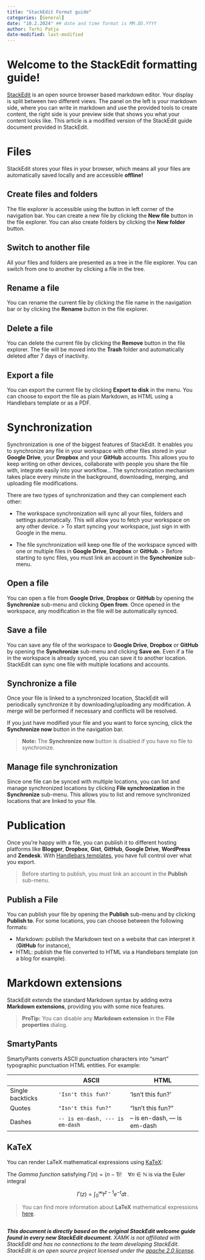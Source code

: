 ```yaml
---
title: "StackEdit Format guide"
categories: [General]
date: "10.2.2024" ## date and time format is MM.DD.YYYY
author: Terhi Patja
date-modified: last-modified
---
```


# Welcome to the StackEdit formatting guide!

[StackEdit](https://stackedit.io) is an open source browser based markdown editor. Your display is split between two different views. The panel on the left is your markdown side, where you can write in markdown and use the provided tools to create content, the right side is your preview side that shows you what your content looks like. This article is a modified version of the StackEdit guide document provided in StackEdit.

# Files

StackEdit stores your files in your browser, which means all your files are automatically saved locally and are accessible **offline!**

## Create files and folders

The file explorer is accessible using the button in left corner of the navigation bar. You can create a new file by clicking the **New file** button in the file explorer. You can also create folders by clicking the **New folder** button.

## Switch to another file

All your files and folders are presented as a tree in the file explorer. You can switch from one to another by clicking a file in the tree.

## Rename a file

You can rename the current file by clicking the file name in the navigation bar or by clicking the **Rename** button in the file explorer.

## Delete a file

You can delete the current file by clicking the **Remove** button in the file explorer. The file will be moved into the **Trash** folder and automatically deleted after 7 days of inactivity.

## Export a file

You can export the current file by clicking **Export to disk** in the menu. You can choose to export the file as plain Markdown, as HTML using a Handlebars template or as a PDF.

# Synchronization

Synchronization is one of the biggest features of StackEdit. It enables you to synchronize any file in your workspace with other files stored in your **Google Drive**, your **Dropbox** and your **GitHub** accounts. This allows you to keep writing on other devices, collaborate with people you share the file with, integrate easily into your workflow... The synchronization mechanism takes place every minute in the background, downloading, merging, and uploading file modifications.

There are two types of synchronization and they can complement each other:

-   The workspace synchronization will sync all your files, folders and settings automatically. This will allow you to fetch your workspace on any other device. \> To start syncing your workspace, just sign in with Google in the menu.

-   The file synchronization will keep one file of the workspace synced with one or multiple files in **Google Drive**, **Dropbox** or **GitHub**. \> Before starting to sync files, you must link an account in the **Synchronize** sub-menu.

## Open a file

You can open a file from **Google Drive**, **Dropbox** or **GitHub** by opening the **Synchronize** sub-menu and clicking **Open from**. Once opened in the workspace, any modification in the file will be automatically synced.

## Save a file

You can save any file of the workspace to **Google Drive**, **Dropbox** or **GitHub** by opening the **Synchronize** sub-menu and clicking **Save on**. Even if a file in the workspace is already synced, you can save it to another location. StackEdit can sync one file with multiple locations and accounts.

## Synchronize a file

Once your file is linked to a synchronized location, StackEdit will periodically synchronize it by downloading/uploading any modification. A merge will be performed if necessary and conflicts will be resolved.

If you just have modified your file and you want to force syncing, click the **Synchronize now** button in the navigation bar.

> **Note:** The **Synchronize now** button is disabled if you have no file to synchronize.

## Manage file synchronization

Since one file can be synced with multiple locations, you can list and manage synchronized locations by clicking **File synchronization** in the **Synchronize** sub-menu. This allows you to list and remove synchronized locations that are linked to your file.

# Publication

Once you're happy with a file, you can publish it to different hosting platforms like **Blogger**, **Dropbox**, **Gist**, **GitHub**, **Google Drive**, **WordPress** and **Zendesk**. With [Handlebars templates](http://handlebarsjs.com/), you have full control over what you export.

> Before starting to publish, you must link an account in the **Publish** sub-menu.

## Publish a File

You can publish your file by opening the **Publish** sub-menu and by clicking **Publish to**. For some locations, you can choose between the following formats:

-   Markdown: publish the Markdown text on a website that can interpret it (**GitHub** for instance),
-   HTML: publish the file converted to HTML via a Handlebars template (on a blog for example).

# Markdown extensions

StackEdit extends the standard Markdown syntax by adding extra **Markdown extensions**, providing you with some nice features.

> **ProTip:** You can disable any **Markdown extension** in the **File properties** dialog.

## SmartyPants

SmartyPants converts ASCII punctuation characters into "smart" typographic punctuation HTML entities. For example:

|   | ASCII | HTML |
|------------------|---------------------------|---------------------------|
| Single backticks | `'Isn't this fun?'` | 'Isn't this fun?' |
| Quotes | `"Isn't this fun?"` | "Isn't this fun?" |
| Dashes | `-- is en-dash, --- is em-dash` | -- is en-dash, --- is em-dash |

## KaTeX

You can render LaTeX mathematical expressions using [KaTeX](https://khan.github.io/KaTeX/):

The *Gamma function* satisfying $\Gamma(n) = (n-1)!\quad\forall n\in\mathbb N$ is via the Euler integral

$$
\Gamma(z) = \int_0^\infty t^{z-1}e^{-t}dt\,.
$$

> You can find more information about **LaTeX** mathematical expressions [here](http://meta.math.stackexchange.com/questions/5020/mathjax-basic-tutorial-and-quick-reference).

## 

***This document is directly based on the original StackEdit welcome guide found in every new StackEdit document.** XAMK is not affiliated with StackEdit and has no connections to the team developing StackEdit. StackEdit is an open source project licensed under the [apache 2.0 license](https://www.apache.org/licenses/LICENSE-2.0).*